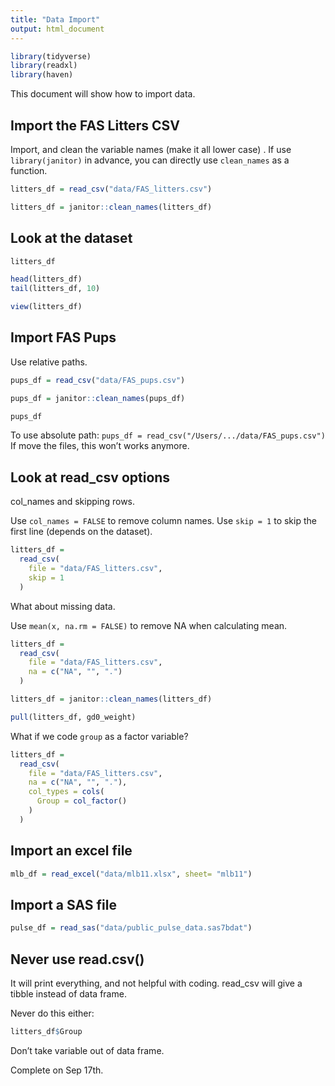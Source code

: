 ```yaml
---
title: "Data Import"
output: html_document
---
```


```r
library(tidyverse)
library(readxl)
library(haven)
```


This document will show how to import data.



## Import the FAS Litters CSV

Import, and clean the variable names (make it all lower case) .
If use `library(janitor)` in advance, you can directly use `clean_names` as a function.

```r
litters_df = read_csv("data/FAS_litters.csv")

litters_df = janitor::clean_names(litters_df)
```


## Look at the dataset

```r
litters_df

head(litters_df)
tail(litters_df, 10)
```

```r
view(litters_df)
```

## Import FAS Pups

Use relative paths.

```r
pups_df = read_csv("data/FAS_pups.csv")

pups_df = janitor::clean_names(pups_df)

pups_df
```

To use absolute path: `pups_df = read_csv("/Users/.../data/FAS_pups.csv")`
If move the files, this won't works anymore.


## Look at read_csv options

col_names and skipping rows.

Use `col_names = FALSE` to remove column names.
Use `skip = 1` to skip the first line (depends on the dataset).

```r
litters_df =
  read_csv(
    file = "data/FAS_litters.csv",
    skip = 1
  )
```

What about missing data.

Use `mean(x, na.rm = FALSE)` to remove NA when calculating mean.

```r
litters_df = 
  read_csv(
    file = "data/FAS_litters.csv",
    na = c("NA", "", ".")
  )

litters_df = janitor::clean_names(litters_df)

pull(litters_df, gd0_weight)
```


What if we code `group` as a factor variable?

```r
litters_df = 
  read_csv(
    file = "data/FAS_litters.csv",
    na = c("NA", "", "."),
    col_types = cols(
      Group = col_factor()
    )
  )
```


## Import an excel file

```r
mlb_df = read_excel("data/mlb11.xlsx", sheet= "mlb11")
```

## Import a SAS file

```r
pulse_df = read_sas("data/public_pulse_data.sas7bdat")
```


## Never use read.csv()

It will print everything, and not helpful with coding.
read_csv will give a tibble instead of data frame.

Never do this either:
```r
litters_df$Group
```
Don't take variable out of data frame.


Complete on Sep 17th.

